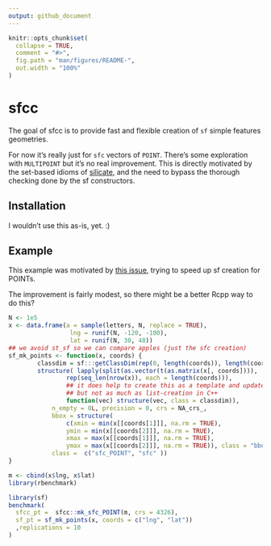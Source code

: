 ```yaml
---
output: github_document
---
```


<!-- README.md is generated from README.Rmd. Please edit that file -->

```r
knitr::opts_chunk$set(
  collapse = TRUE,
  comment = "#>",
  fig.path = "man/figures/README-",
  out.width = "100%"
)
```
# sfcc

The goal of sfcc is to provide fast and flexible creation of `sf` simple features geometries. 

For now it's really just for `sfc` vectors of `POINT`. There's some exploration with `MULTIPOINT` but it's no real
improvement. 
This is directly motivated by the set-based idioms of [silicate](https://github.com/hypertidy/silicate), and
the need to bypass the thorough checking done by the sf constructors. 


## Installation

I wouldn't use this as-is, yet. :)


## Example

This example was motivated by [this issue](https://github.com/r-spatial/sf/issues/700), trying to speed up sf creation for POINTs. 

The improvement is fairly modest, so there might be a better Rcpp way to do this? 

```r
N <- 1e5
x <- data.frame(a = sample(letters, N, replace = TRUE),
                 lng = runif(N, -120, -100),
                 lat = runif(N, 30, 48))
## we avoid st_sf so we can compare apples (just the sfc creation)
sf_mk_points <- function(x, coords) {
		classdim = sf:::getClassDim(rep(0, length(coords)), length(coords), dim, "POINT")
		structure( lapply(split(as.vector(t(as.matrix(x[, coords]))),
				rep(seq_len(nrow(x)), each = length(coords))),
				## it does help to create this as a template and update in this loop
				## but not as much as list-creation in C++
				function(vec) structure(vec, class = classdim)),
			n_empty = 0L, precision = 0, crs = NA_crs_,
			bbox = structure(
				c(xmin = min(x[[coords[1]]], na.rm = TRUE),
				ymin = min(x[[coords[2]]], na.rm = TRUE),
				xmax = max(x[[coords[1]]], na.rm = TRUE),
				ymax = max(x[[coords[2]]], na.rm = TRUE)), class = "bbox"),
			class =  c("sfc_POINT", "sfc" ))
}

m <- cbind(x$lng, x$lat)
library(rbenchmark)

library(sf)
benchmark(
  sfcc_pt =  sfcc::mk_sfc_POINT(m, crs = 4326),
  sf_pt = sf_mk_points(x, coords = c("lng", "lat"))
  ,replications = 10
)

```

